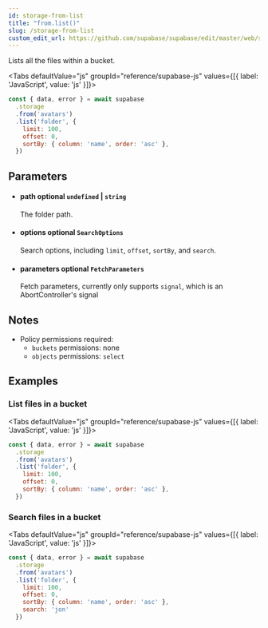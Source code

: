 ```yaml
---
id: storage-from-list
title: "from.list()"
slug: /storage-from-list
custom_edit_url: https://github.com/supabase/supabase/edit/master/web/spec/supabase_js_v2_ref.yml
---
```



Lists all the files within a bucket.

<Tabs
  defaultValue="js"
  groupId="reference/supabase-js"
  values={[{ label: 'JavaScript', value: 'js' }]}>

<TabItem value="js">

```js
const { data, error } = await supabase
  .storage
  .from('avatars')
  .list('folder', {
    limit: 100,
    offset: 0,
    sortBy: { column: 'name', order: 'asc' },
  })
```


</TabItem>

</Tabs>

## Parameters


<ul className="method-list-group">
  
<li className="method-list-item">
  <h4 className="method-list-item-label">
    <span className="method-list-item-label-name">
      path
    </span>
    <span className="method-list-item-label-badge false">
      optional
    </span>
    <span className="method-list-item-validation">
      <code>undefined</code> | <code>string</code>
    </span>
  </h4>
  <div class="method-list-item-description">

The folder path.

  </div>
  
</li>


<li className="method-list-item">
  <h4 className="method-list-item-label">
    <span className="method-list-item-label-name">
      options
    </span>
    <span className="method-list-item-label-badge false">
      optional
    </span>
    <span className="method-list-item-validation">
      <code>SearchOptions</code>
    </span>
  </h4>
  <div class="method-list-item-description">

Search options, including `limit`, `offset`, `sortBy`, and `search`.

  </div>
  
</li>


<li className="method-list-item">
  <h4 className="method-list-item-label">
    <span className="method-list-item-label-name">
      parameters
    </span>
    <span className="method-list-item-label-badge false">
      optional
    </span>
    <span className="method-list-item-validation">
      <code>FetchParameters</code>
    </span>
  </h4>
  <div class="method-list-item-description">

Fetch parameters, currently only supports `signal`, which is an AbortController's signal

  </div>
  
</li>

</ul>


## Notes

- Policy permissions required:
  - `buckets` permissions: none 
  - `objects` permissions: `select`










## Examples

### List files in a bucket



<Tabs
  defaultValue="js"
  groupId="reference/supabase-js"
  values={[{ label: 'JavaScript', value: 'js' }]}>

<TabItem value="js">

```js
const { data, error } = await supabase
  .storage
  .from('avatars')
  .list('folder', {
    limit: 100,
    offset: 0,
    sortBy: { column: 'name', order: 'asc' },
  })
```


</TabItem>

</Tabs>

### Search files in a bucket



<Tabs
  defaultValue="js"
  groupId="reference/supabase-js"
  values={[{ label: 'JavaScript', value: 'js' }]}>

<TabItem value="js">

```js
const { data, error } = await supabase
  .storage
  .from('avatars')
  .list('folder', {
    limit: 100,
    offset: 0,
    sortBy: { column: 'name', order: 'asc' },
    search: 'jon'
  })
```


</TabItem>

</Tabs>
